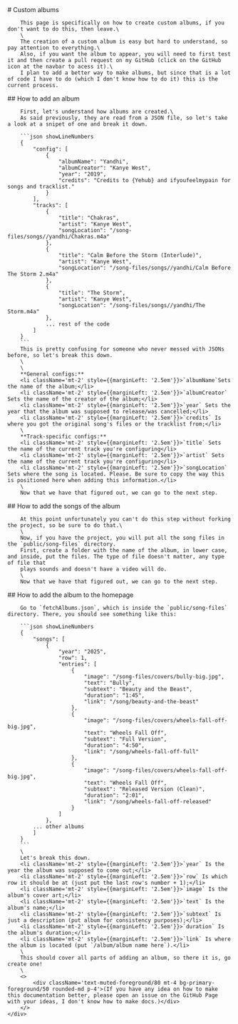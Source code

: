 
<div className=''>
    <div className=''>
        # Custom albums

        This page is specifically on how to create custom albums, if you don't want to do this, then leave.\
        \
        The creation of a custom album is easy but hard to understand, so pay attention to everything.\
        Also, if you want the album to appear, you will need to first test it and then create a pull request on my GitHub (click on the GitHub icon at the navbar to acess it).\
        I plan to add a better way to make albums, but since that is a lot of code I have to do (which I don't know how to do it) this is the current process.
<Separator orientation="horizontal" className="h-[2px] rounded-full bg-muted/80" />
        ## How to add an album
    
        First, let's understand how albums are created.\
        As said previously, they are read from a JSON file, so let's take a look at a snipet of one and break it down.

        ```json showLineNumbers
        {
            "config": [
                {
                    "albumName": "Yandhi",
                    "albumCreator": "Kanye West",
                    "year": "2019",
                    "credits": "Credits to {Yehub} and ifyoufeelmypain for songs and tracklist."
                }
            ],
            "tracks": [
                {
                    "title": "Chakras",
                    "artist": "Kanye West",
                    "songLocation": "/song-files/songs//yandhi/Chakras.m4a"
                },
                {
                    "title": "Calm Before the Storm (Interlude)",
                    "artist": "Kanye West",
                    "songLocation": "/song-files/songs//yandhi/Calm Before The Storm 2.m4a"
                },
                {
                    "title": "The Storm",
                    "artist": "Kanye West",
                    "songLocation": "/song-files/songs//yandhi/The Storm.m4a"
                },
                ... rest of the code
            ]
        }
        ```
        This is pretty confusing for someone who never messed with JSONs before, so let's break this down.
        \
        \
        **General configs:**
        <li className='mt-2' style={{marginLeft: '2.5em'}}>`albumName`Sets the name of the album;</li>
        <li className='mt-2' style={{marginLeft: '2.5em'}}>`albumCreator` Sets the name of the creator of the album;</li>
        <li className='mt-2' style={{marginLeft: '2.5em'}}>`year` Sets the year that the album was supposed to release/was cancelled;</li>
        <li className='mt-2' style={{marginLeft: '2.5em'}}>`credits` Is where you got the original song's files or the tracklist from;</li>
        \
        **Track-specific configs:**
        <li className='mt-2' style={{marginLeft: '2.5em'}}>`title` Sets the name of the current track you're configuring</li>
        <li className='mt-2' style={{marginLeft: '2.5em'}}>`artist` Sets the name of the current track you're configuring</li>
        <li className='mt-2' style={{marginLeft: '2.5em'}}>`songLocation` Sets where the song is located. Please. Be sure to copy the way this is positioned here when adding this information.</li>
        \
        Now that we have that figured out, we can go to the next step.
<Separator orientation="horizontal" className="h-[2px] rounded-full bg-muted/80" />
        ## How to add the songs of the album

        At this point unfortunately you can't do this step without forking the project, so be sure to do that.\
        \
        Now, if you have the project, you will put all the song files in the `public/song-files` directory.
        First, create a folder with the name of the album, in lower case, and inside, put the files. The type of file doesn't matter, any type of file that
        plays sounds and doesn't have a video will do.
        \
        Now that we have that figured out, we can go to the next step.
<Separator orientation="horizontal" className="h-[2px] rounded-full bg-muted/80" />
        ## How to add the album to the homepage

        Go to `fetchAlbums.json`, which is inside the `public/song-files` directory. There, you should see something like this:

        ```json showLineNumbers
        {
            "songs": [
                {
                    "year": "2025",
                    "row": 1,
                    "entries": [
                        {
                            "image": "/song-files/covers/bully-big.jpg",
                            "text": "Bully",
                            "subtext": "Beauty and the Beast",
                            "duration": "1:45",
                            "link": "/song/beauty-and-the-beast"
                        },
                        {
                            "image": "/song-files/covers/wheels-fall-off-big.jpg",
                            "text": "Wheels Fall Off",
                            "subtext": "Full Version",
                            "duration": "4:50",
                            "link": "/song/wheels-fall-off-full"
                        },
                        {
                            "image": "/song-files/covers/wheels-fall-off-big.jpg",
                            "text": "Wheels Fall Off",
                            "subtext": "Released Version (Clean)",
                            "duration": "2:01",
                            "link": "/song/wheels-fall-off-released"
                        }
                    ]
                },
            ... other albums
            ]
        }
        ```
        \
        Let's break this down.
        <li className='mt-2' style={{marginLeft: '2.5em'}}>`year` Is the year the album was supposed to come out;</li>
        <li className='mt-2' style={{marginLeft: '2.5em'}}>`row` Is which row it should be at (just put the last row's number + 1);</li>
        <li className='mt-2' style={{marginLeft: '2.5em'}}>`image` Is the album's cover art;</li>
        <li className='mt-2' style={{marginLeft: '2.5em'}}>`text` Is the album's name;</li>
        <li className='mt-2' style={{marginLeft: '2.5em'}}>`subtext` Is just a description (put album for consistency purposes);</li>
        <li className='mt-2' style={{marginLeft: '2.5em'}}>`duration` Is the album's duration;</li>
        <li className='mt-2' style={{marginLeft: '2.5em'}}>`link` Is where the album is located (put `/album/album name here`).</li>
        \
        This should cover all parts of adding an album, so there it is, go create one!
        \
        <>
            <div className='text-muted-foreground/80 mt-4 bg-primary-foreground/50 rounded-md p-4'>(If you have any idea on how to make this documentation better, please open an issue on the GitHub Page with your ideas, I don't know how to make docs.)</div>
        </>
    </div>
</div>